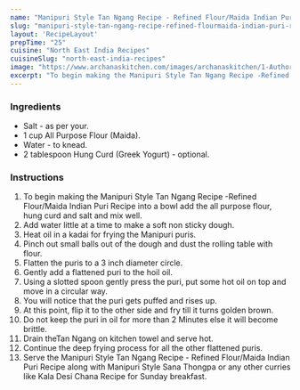 ---
name: "Manipuri Style Tan Ngang Recipe - Refined Flour/Maida Indian Puri Recipe"
slug: "manipuri-style-tan-ngang-recipe-refined-flourmaida-indian-puri-recipe"
layout: 'RecipeLayout'
prepTime: "25"
cuisine: "North East India Recipes"
cuisineSlug: "north-east-india-recipes"
image: "https://www.archanaskitchen.com/images/archanaskitchen/1-Author/sibyl_sunitha/Manipuri_Style_Tan_Ngang_Recipe_Refined_FlourMaida_Indian_Puri_Recipe.jpg"
excerpt: "To begin making the Manipuri Style Tan Ngang Recipe -Refined FlourMaida Indian Puri Recipe into a bowl add the all purpose flour, hung curd and salt and mix well"
---

### Ingredients

- Salt - as per your.
- 1 cup All Purpose Flour (Maida).
- Water - to knead.
- 2 tablespoon Hung Curd (Greek Yogurt) - optional.

### Instructions

1. To begin making the Manipuri Style Tan Ngang Recipe -Refined Flour/Maida Indian Puri Recipe into a bowl add the all purpose flour, hung curd and salt and mix well.
1. Add water little at a time to make a soft non sticky dough.
1. Heat oil in a kadai for frying the Manipuri puris.
1. Pinch out small balls out of the dough and dust the rolling table with flour.
1. Flatten the puris to a 3 inch diameter circle.
1. Gently add a flattened puri to the hoil oil.
1. Using a slotted spoon gently press the puri, put some hot oil on top and move in a circular way.
1. You will notice that the puri gets puffed and rises up.
1. At this point, flip it to the other side and fry till it turns golden brown.
1. Do not keep the puri in oil for more than 2 Minutes else it will become brittle.
1. Drain theTan Ngang on kitchen towel and serve hot.
1. Continue the deep frying process for all the other flattened puris.
1. Serve the Manipuri Style Tan Ngang Recipe - Refined Flour/Maida Indian Puri Recipe along with Manipuri Style Sana Thongpa  or any other curries like Kala Desi Chana Recipe for Sunday breakfast.
